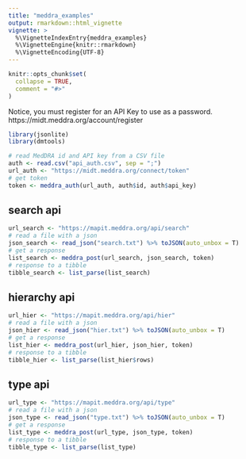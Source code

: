 ```yaml
---
title: "meddra_examples"
output: rmarkdown::html_vignette
vignette: >
  %\VignetteIndexEntry{meddra_examples}
  %\VignetteEngine{knitr::rmarkdown}
  %\VignetteEncoding{UTF-8}
---
```


```r
knitr::opts_chunk$set(
  collapse = TRUE,
  comment = "#>"
)
```

Notice, you must register for an API Key to use as a password.
https://midt.meddra.org/account/register

```r
library(jsonlite)
library(dmtools)

# read MedDRA id and API key from a CSV file
auth <- read.csv("api_auth.csv", sep = ";")
url_auth <- "https://midt.meddra.org/connect/token"
# get token
token <- meddra_auth(url_auth, auth$id, auth$api_key)
```

## search api
```r

url_search <- "https://mapit.meddra.org/api/search"
# read a file with a json
json_search <- read_json("search.txt") %>% toJSON(auto_unbox = T)
# get a response
list_search <- meddra_post(url_search, json_search, token)
# response to a tibble
tibble_search <- list_parse(list_search)
```

## hierarchy api
```r

url_hier <- "https://mapit.meddra.org/api/hier"
# read a file with a json
json_hier <- read_json("hier.txt") %>% toJSON(auto_unbox = T)
# get a response
list_hier <- meddra_post(url_hier, json_hier, token)
# response to a tibble
tibble_hier <- list_parse(list_hier$rows)
```

## type api
```r

url_type <- "https://mapit.meddra.org/api/type"
# read a file with a json
json_type <- read_json("type.txt") %>% toJSON(auto_unbox = T)
# get a response
list_type <- meddra_post(url_type, json_type, token)
# response to a tibble
tibble_type <- list_parse(list_type) 
```
